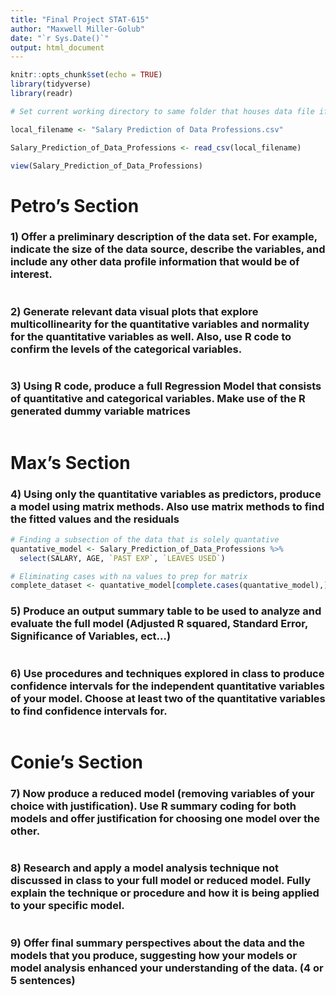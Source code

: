 ```yaml
---
title: "Final Project STAT-615"
author: "Maxwell Miller-Golub"
date: "`r Sys.Date()`"
output: html_document
---
```


```r
knitr::opts_chunk$set(echo = TRUE)
library(tidyverse)
library(readr)
```

```r
# Set current working directory to same folder that houses data file if you havent done so already.

local_filename <- "Salary Prediction of Data Professions.csv"

Salary_Prediction_of_Data_Professions <- read_csv(local_filename)

view(Salary_Prediction_of_Data_Professions)
```

# Petro's Section

### 1)	Offer a preliminary description of the data set. For example, indicate the size of the data source, describe the variables, and include any other data profile information that would be of interest.

```r
```

### 2)	Generate relevant data visual plots that explore multicollinearity for the quantitative variables and normality for the quantitative variables as well.  Also, use R code to confirm the levels of the categorical variables.

```r
```


### 3)	Using R code, produce a full Regression Model that consists of quantitative and categorical variables.  Make use of the R generated dummy variable matrices 

```r
```



# Max's Section


### 4)	Using only the quantitative variables as predictors, produce a model using matrix methods. Also use matrix methods to find the fitted values and the residuals

```r
# Finding a subsection of the data that is solely quantative 
quantative_model <- Salary_Prediction_of_Data_Professions %>% 
  select(SALARY, AGE, `PAST EXP`, `LEAVES USED`)

# Eliminating cases with na values to prep for matrix
complete_dataset <- quantative_model[complete.cases(quantative_model),]

```


### 5)	Produce an output summary table to be used to analyze and evaluate the full model (Adjusted R squared, Standard Error, Significance of Variables, ect…)

```r

```


### 6)	Use procedures and techniques explored in class to produce confidence intervals for the independent quantitative variables of your model. Choose at least two of the quantitative variables to find confidence intervals for.

```r

```

# Conie's Section


### 7)	Now produce a reduced model (removing variables of your choice with justification). Use R summary coding for both models and offer justification for choosing one model over the other.

```r
```


### 8)	Research and apply a model analysis technique not discussed in class to your full model or reduced model.  Fully explain the technique or procedure and how it is being applied to your specific model.

```r
```


### 9)	Offer final summary perspectives about the data and the models that you produce, suggesting how your models or model analysis enhanced your understanding of the data.   (4 or 5 sentences)

```r
```

